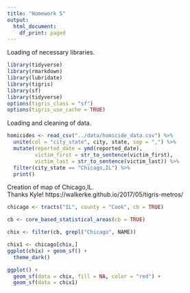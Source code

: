 ```yaml
---
title: "Homework 5"
output:
  html_document:
    df_print: paged
---
```

Loading of necessary libraries.
```r
library(tidyverse)
library(rmarkdown)
library(lubridate)
library(tigris)
library(sf)
library(tidyverse)
options(tigris_class = "sf")
options(tigris_use_cache = TRUE)
```
Loading and cleaning of data. 
```r
homicides <- read_csv("../data/homicide_data.csv") %>% 
  unite(col = "city_state", city, state, sep = ",") %>% 
  mutate(reported_date = ymd(reported_date),
         victim_first = str_to_sentence(victim_first),
         victim_last = str_to_sentence(victim_last)) %>% 
  filter(city_state == "Chicago,IL") %>% 
  print()
```
Creation of map of Chicago,IL.  
Thanks Kyle! https://walkerke.github.io/2017/05/tigris-metros/  
```r
chicago <- tracts("IL", county = "Cook", cb = TRUE)

cb <- core_based_statistical_areas(cb = TRUE)

chix <- filter(cb, grepl("Chicago", NAME))

chix1 <- chicago[chix,]
ggplot(chix) + geom_sf() +
  theme_dark()

ggplot() +
  geom_sf(data = chix, fill = NA, color = "red") +
  geom_sf(data = chix1) 
  
```

